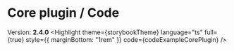 
<Meta title="Highlight/For Authors/Plugins/Core Plugin"/>

# Core plugin / __Code__
Version: __2.4.0__
<Highlight
  theme={storybookTheme}
  language="ts"
  full={true}
  style={{
    marginBottom: "1rem"
  }}
  code={codeExampleCorePlugin}
/>